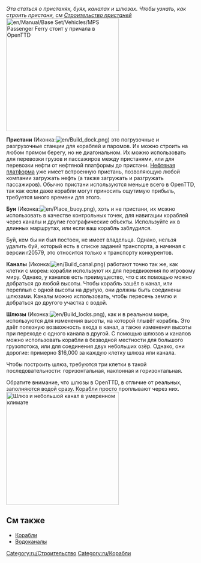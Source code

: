 
''Эта статься о пристанях, буях, каналах и шлюзах. Чтобы узнать, как строить пристани, см [[ru/Manual/Строительство пристаней|Строительство пристаней]]''
[[File:en/Dockscreenshot.png|thumb|300px|right|[[en/Manual/Base Set/Vehicles/MPS Passenger Ferry]] стоит у причала в OpenTTD]]

'''Пристани''' (Иконка:[[File:en/Build dock.png]]) это погрузочные и разгрузочные станции для кораблей и паромов. Их можно строить на любом прямом берегу, но не диагональном. Их можно использовать для перевозки грузов и пассажиров между пристанями, или для перевозки нефти от нефтяной платформы до пристани. [[ru/Manual/Base Set/Economy/Нефтяная платформа|Нефтяная платформа]] уже имеет встроенную пристань, позволяющую любой компании загружать нефть (а также загружать и разгружать пассажиров). Обычно пристани используются меньше всего в OpenTTD, так как если даже корабли могут приносить ощутимую прибыль, требуется много времени для этого.

'''Буи''' (Иконка:[[File:en/Place buoy.png]]), хоть и не пристани, их можно  использовать в качестве контрольных точек, для навигации кораблей через каналы и другие географические объекты. Используйте их в длинных маршрутах, или если ваш корабль заблудился.

Буй, кем бы ни был постоен, не имеет владельца. Однако, нельзя удалить буй, который есть в списке заданий транспорта, а начиная с версии r20579, это относится только к транспорту конкурентов.

'''Каналы''' (Иконка:[[File:en/Build canal.png]]) работают точно так же, как клетки с морем: корабли используют их для передвижения по игровому миру. Однако, у каналов есть преимущество, что с их помощью можно добраться до любой высоты. Чтобы корабль зашёл в канал, или переплыл с одной высоты на другую, они должны быть соединены шлюзами. Каналы можно использовать, чтобы пересечь землю и добраться до другого участка с водой. 

'''Шлюзы''' (Иконка:[[File:en/Build locks.png]]), как и в реальном мире, используются для изменения высоты, на которой плывёт корабль. Это даёт полезную возможность входа в канал, а также изменения высоты при переходе с одного канала в другой. С помощью шлюзов и каналов можно использовать корабли в безводной местности для большого грузопотока, или для соединения двух небольших озёр. Однако, они дорогие: примерно $16,000 за каждую клетку шлюза или канала.

Чтобы построить шлюз, требуются три клетки в такой последовательности: горизонтальная, наклонная и горизонтальная.

Обратите внимание, что шлюзы в OpenTTD, в отличие от реальных, заполняются водой сразу. Корабли просто проплывают через них.
[[File:en/Temperate-canal-locks.png|thumb|300px|center|Шлюз и небольшой канал в умеренном климате]]




==См также==
*[[ru/Manual/Base Set/Vehicles/Корабли|Корабли]]
*[[ru/Manual/Водоканалы|Водоканалы]]


[[Category:ru/Строительство]]
[[Category:ru/Корабли]]